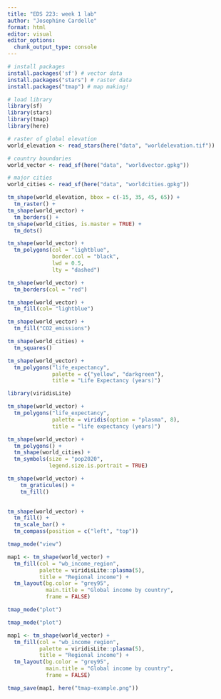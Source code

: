 ```yaml
---
title: "EDS 223: week 1 lab"
author: "Josephine Cardelle"
format: html
editor: visual
editor_options: 
  chunk_output_type: console
---
```


```r
# install packages
install.packages('sf') # vector data
install.packages("stars") # raster data
install.packages("tmap") # map making!
```

```r
# load library
library(sf)
library(stars)
library(tmap)
library(here)
```

```r
# raster of global elevation
world_elevation <- read_stars(here("data", "worldelevation.tif"))

# country boundaries
world_vector <- read_sf(here("data", "worldvector.gpkg"))

# major cities
world_cities <- read_sf(here("data", "worldcities.gpkg"))
```

```r

tm_shape(world_elevation, bbox = c(-15, 35, 45, 65)) +
  tm_raster() +
tm_shape(world_vector) +
  tm_borders() +
tm_shape(world_cities, is.master = TRUE) +
  tm_dots() 
```


```r
tm_shape(world_vector) +
  tm_polygons(col = "lightblue",
              border.col = "black",
              lwd = 0.5,
              lty = "dashed") 
```

```r
tm_shape(world_vector) +
  tm_borders(col = "red")
```

```r
tm_shape(world_vector) +
  tm_fill(col= "lightblue")
```

```r
tm_shape(world_vector) +
  tm_fill("CO2_emissions")
```

```r
tm_shape(world_cities) +
  tm_squares()
```

```r
tm_shape(world_vector) +
  tm_polygons("life_expectancy",
              palette = c("yellow", "darkgreen"),
              title = "Life Expectancy (years)")
```

```r
library(viridisLite)

tm_shape(world_vector) +
  tm_polygons("life_expectancy",
              palette = viridis(option = "plasma", 8),
              title = "life expectancy (years)")
```

```r
tm_shape(world_vector) +
  tm_polygons() +
  tm_shape(world_cities) +
  tm_symbols(size = "pop2020",
             legend.size.is.portrait = TRUE)
```




```r
tm_shape(world_vector) +
    tm_graticules() +
    tm_fill() 
  
```

```r
tm_shape(world_vector) +
  tm_fill() +
  tm_scale_bar() +
  tm_compass(position = c("left", "top"))
```

```r
tmap_mode("view")

map1 <- tm_shape(world_vector) +
  tm_fill(col = "wb_income_region",
          palette = viridisLite::plasma(5),
          title = "Regional income") +
  tm_layout(bg.color = "grey95",
            main.title = "Global income by country",
            frame = FALSE)

tmap_mode("plot")
```

```r
tmap_mode("plot")

map1 <- tm_shape(world_vector) +
  tm_fill(col = "wb_income_region",
          palette = viridisLite::plasma(5),
          title = "Regional income") +
  tm_layout(bg.color = "grey95",
            main.title = "Global income by country",
            frame = FALSE)

tmap_save(map1, here("tmap-example.png"))
```

